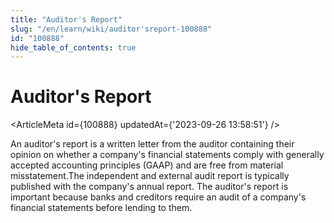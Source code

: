 ```yaml
---
title: "Auditor's Report"
slug: "/en/learn/wiki/auditor'sreport-100888"
id: "100888"
hide_table_of_contents: true
---
```



# Auditor's Report

<ArticleMeta id={100888} updatedAt={'2023-09-26 13:58:51'} />
<div className='border-solid border-b border-t-0 my-4 border-[var(--ifm-color-gray-300)]' />

An auditor's report is a written letter from the auditor containing their opinion on whether a company's financial statements comply with generally accepted accounting principles (GAAP) and are free from material misstatement.The independent and external audit report is typically published with the company's annual report. The auditor's report is important because banks and creditors require an audit of a company's financial statements before lending to them.
